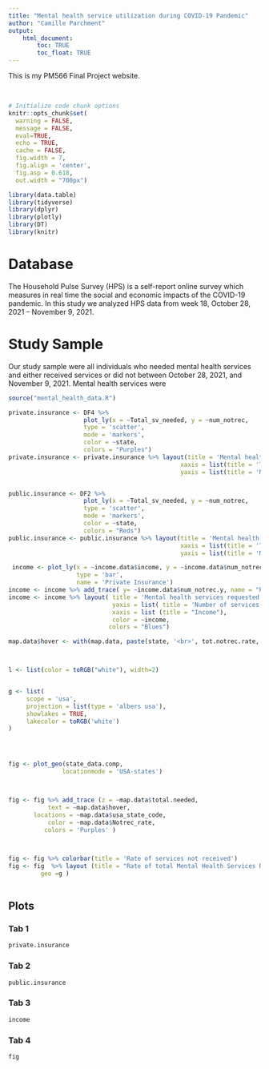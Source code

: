 ```yaml
---
title: "Mental health service utilization during COVID-19 Pandemic"
author: "Camille Parchment"
output: 
    html_document:
        toc: TRUE
        toc_float: TRUE
---
```


This is my PM566 Final Project website.

<br>

```r
# Initialize code chunk options
knitr::opts_chunk$set(
  warning = FALSE,
  message = FALSE,
  eval=TRUE,
  echo = TRUE,
  cache = FALSE,
  fig.width = 7, 
  fig.align = 'center',
  fig.asp = 0.618,
  out.width = "700px")
```

```r
library(data.table)
library(tidyverse)
library(dplyr)
library(plotly)
library(DT)
library(knitr)
```

# Database 

The Household Pulse Survey (HPS) is a self-report online survey which measures in real time the social and economic impacts of the COVID-19 pandemic. In this study we analyzed HPS data from week 18,  October 28, 2021 – November 9, 2021. 

# Study Sample

Our study sample were all individuals who needed mental health services and either received services or did not between October 28, 2021, and November 9, 2021.  Mental health services were   

```r
source("mental_health_data.R")

private.insurance <- DF4 %>% 
                     plot_ly(x = ~Total_sv_needed, y = ~num_notrec, 
                     type = 'scatter',
                     mode = 'markers',
                     color = ~state,
                     colors = "Purples")
private.insurance <- private.insurance %>% layout(title = 'Mental health services requested and not recieved by state and private insurance ',
                                                xaxis = list(title = 'Total services requested'),
                                                yaxis = list(title = 'Number of services not recived'))


public.insurance <- DF2 %>% 
                     plot_ly(x = ~Total_sv_needed, y = ~num_notrec, 
                     type = 'scatter',
                     mode = 'markers',
                     color = ~state,
                     colors = "Reds")
public.insurance <- public.insurance %>% layout(title = 'Mental health services requested and not recieved by state and public insurance',
                                                xaxis = list(title = 'Total services requested'),
                                                yaxis = list(title = 'Number of services not recived'))

 income <- plot_ly(x = ~income.data$income, y = ~income.data$num_notrec.x, 
                   type = 'bar',
                   name = 'Private Insurance')
income <- income %>% add_trace( y= ~income.data$num_notrec.y, name = "Public Insurance" )
income <- income %>% layout( title = 'Mental health services requested and not recived by income and insurance type',
                             yaxis = list( title = 'Number of services requested and not received'), barmode = 'group',
                             xaxis = list (title = "Income"),
                             color = ~income,
                            colors = "Blues")

map.data$hover <- with(map.data, paste(state, '<br>', tot.notrec.rate, " % services not received " ))



l <- list(color = toRGB("white"), width=2)


g <- list(
     scope = 'usa',
     projection = list(type = 'albers usa'),
     showlakes = TRUE, 
     lakecolor = toRGB('white')
)




fig <- plot_geo(state_data.comp, 
               locationmode = 'USA-states')



fig <- fig %>% add_trace (z = ~map.data$total.needed,    
           text = ~map.data$hover,
       locations = ~map.data$usa_state_code,
           color = ~map.data$Notrec_rate,
          colors = 'Purples' )

              

fig <- fig %>% colorbar(title = 'Rate of services not received')
fig <- fig  %>% layout (title = "Rate of total Mental Health Services Requested and Not Received <br> by state and both public and private insurance type",
         geo =g )
         


```


## Plots {.tabset}

### Tab 1

```r
private.insurance
```

### Tab 2

```r
public.insurance
```

### Tab 3
```r
income 
```

### Tab 4

```r
fig
```

## {-}
